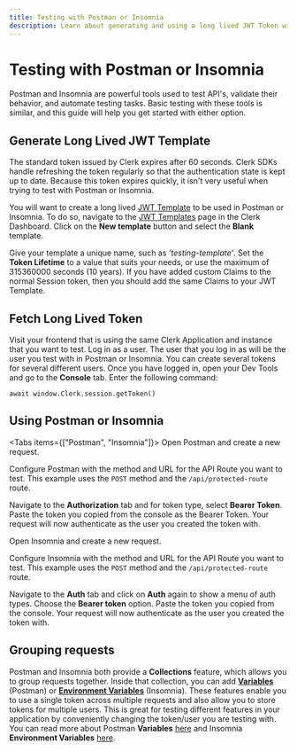 ```yaml
---
title: Testing with Postman or Insomnia
description: Learn about generating and using a long lived JWT Token with Postman or Insomnia.
---
```


# Testing with Postman or Insomnia

Postman and Insomnia are powerful tools used to test API's, validate their behavior, and automate testing tasks. Basic testing with these tools is similar, and this guide will help you get started with either option.

## Generate Long Lived JWT Template

The standard token issued by Clerk expires after 60 seconds. Clerk SDKs handle refreshing the token regularly so that the authentication state is kept up to date. Because this token expires quickly, it isn't very useful when trying to test with Postman or Insomnia.

You will want to create a long lived [JWT Template](/docs/backend-requests/making/jwt-templates) to be used in Postman or Insomnia. To do so, navigate to the [JWT Templates](https://dashboard.clerk.com/last-active?path=jwt-templates) page in the Clerk Dashboard. Click on the **New template** button and select the **Blank** template.

<Images
  src="/docs/images/testing/blank-jwt-template.webp"
  width={3024}
  height={1654}
  alt="The JWT Template page in the Clerk Dashboard. The 'New template' button was clicked, in the modal that opened, the 'Blank' template is hovered over."
/>

Give your template a unique name, such as *'testing-template'*. Set the **Token Lifetime** to a value that suits your needs, or use the maximum of 315360000 seconds (10 years). If you have added custom Claims to the normal Session token, then you should add the same Claims to your JWT Template.

<Images
  src="/docs/images/testing/testing-template.webp"
  width={2492}
  height={1400}
  alt="Creating a JWT Template in the Clerk Dashboard"
/>

## Fetch Long Lived Token

Visit your frontend that is using the same Clerk Application and instance that you want to test. Log in as a user. The user that you log in as will be the user you test with in Postman or Insomnia. You can create several tokens for several different users. Once you have logged in, open your Dev Tools and go to the **Console** tab. Enter the following command:

```
await window.Clerk.session.getToken()
```

<Images
src="/docs/images/testing/get-token-from-console.webp"
width={1075}
height={479}
alt="The Dev Tools Console with the command 'await window.Clerk.session.getToken()' entered. The token is logged to the console."
/>

## Using Postman or Insomnia

<Tabs items={["Postman", "Insomnia"]}>
<Tab>
Open Postman and create a new request.

<Images
  src="/docs/images/testing/postman-new-request.webp"
  width={2552}
  height={1592}
  alt="The Postman app with a red arrow pointing at the plus icon in the top left corner."
/>

Configure Postman with the method and URL for the API Route you want to test. This example uses the `POST` method and the `/api/protected-route` route. 

<Images
  src="/docs/images/testing/postman-configure-request.webp"
  width={2552}
  height={1592}
  alt="The Postman app with a red box around the method and URL field."
/>

Navigate to the **Authorization** tab and for token type, select **Bearer Token**. Paste the token you copied from the console as the Bearer Token. Your request will now authenticate as the user you created the token with.

<Images
  src="/docs/images/testing/postman-bearer-token.webp"
  width={2552}
  height={1592}
  alt="The Postman app with the first red arrow pointing at the Authorization tab, the second red arrow pointing at the token type with 'Bearer token' chosen, and a third red arrow pointing at the token field with the token pasted in."
/>
</Tab>

<Tab>
Open Insomnia and create a new request. 

<Images
  src="/docs/images/testing/insomnia-new-request.webp"
  width={2552}
  height={1430}
  alt="The Insomnia app with a red arrow pointing at the 'New HTTP Request' button."
/>

Configure Insomnia with the method and URL for the API Route you want to test. This example uses the `POST` method and the `/api/protected-route` route. 

<Images
  src="/docs/images/testing/insomnia-configure-request.webp"
  width={2552}
  height={1430}
  alt="The Insomnia app with a red box around the method and URL field."
/>

Navigate to the **Auth** tab and click on **Auth** again to show a menu of auth types. Choose the **Bearer token** option. Paste the token you copied from the console. Your request will now authenticate as the user you created the token with.

<Images
  src="/docs/images/testing/insomnia-bearer-token.webp"
  width={2552}
  height={1430}
  alt="The Insomnia app with the first red arrow pointing at the Auth tab which has been switched to the 'Bearer token' option. The second red arrow points at the token field with the token pasted in."
/>
</Tab>
</Tabs>

## Grouping requests

Postman and Insomnia both provide a **Collections** feature, which allows you to group requests together. Inside that collection, you can add **[Variables](https://learning.postman.com/docs/sending-requests/variables/)** (Postman) or **[Environment Variables](https://docs.insomnia.rest/insomnia/environment-variables)** (Insomnia). These features enable you to use a single token across multiple requests and also allow you to store tokens for multiple users. This is great for testing different features in your application by conveniently changing the token/user you are testing with. You can read more about Postman **Variables** [here](https://learning.postman.com/docs/sending-requests/variables/) and Insomnia **Environment Variables** [here](https://docs.insomnia.rest/insomnia/environment-variables).


